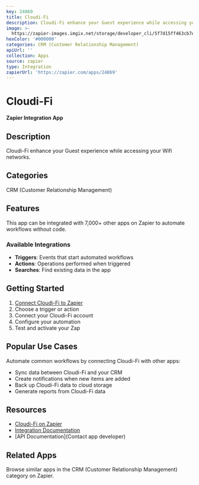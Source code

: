 ```yaml
---
key: 24869
title: Cloudi-Fi
description: Cloudi-Fi enhance your Guest experience while accessing your Wifi networks.
image: >-
  https://zapier-images.imgix.net/storage/developer_cli/5f7d15ff463cb7e089c23efe2f2bdfe7.png?auto=format%2Ccompress&ixlib=python-3.0.0&q=50
hexColor: '#000000'
categories: CRM (Customer Relationship Management)
apiUrl: ''
collection: Apps
source: zapier
type: Integration
zapierUrl: 'https://zapier.com/apps/24869'
---
```

# Cloudi-Fi

**Zapier Integration App**

## Description

Cloudi-Fi enhance your Guest experience while accessing your Wifi networks.

## Categories

CRM (Customer Relationship Management)

## Features

This app can be integrated with 7,000+ other apps on Zapier to automate workflows without code.

### Available Integrations

- **Triggers**: Events that start automated workflows
- **Actions**: Operations performed when triggered
- **Searches**: Find existing data in the app

## Getting Started

1. [Connect Cloudi-Fi to Zapier](https://zapier.com/apps/24869)
2. Choose a trigger or action
3. Connect your Cloudi-Fi account
4. Configure your automation
5. Test and activate your Zap

## Popular Use Cases

Automate common workflows by connecting Cloudi-Fi with other apps:

- Sync data between Cloudi-Fi and your CRM
- Create notifications when new items are added
- Back up Cloudi-Fi data to cloud storage
- Generate reports from Cloudi-Fi data

## Resources

- [Cloudi-Fi on Zapier](https://zapier.com/apps/24869)
- [Integration Documentation](https://zapier.com/apps/24869/integrations)
- [API Documentation](Contact app developer)

## Related Apps

Browse similar apps in the CRM (Customer Relationship Management) category on Zapier.
